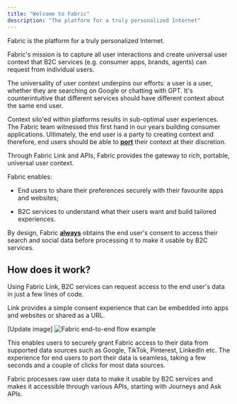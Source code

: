 ```yaml
---
title: "Welcome to Fabric"
description: "The platform for a truly personalized Internet"
---
```


Fabric is the platform for a truly personalized Internet.

Fabric's mission is to capture all user interactions and create universal user context that B2C services (e.g. consumer apps, brands, agents) can request from individual users.&#x20;

The universality of user context underpins our efforts: a user is a user, whether they are searching on Google or chatting with GPT. It's counterintuitive that different services should have different context about the same end user.&#x20;

Context silo'ed within platforms results in sub-optimal user experiences. The Fabric team witnessed this first hand in our years building consumer applications. Ultimately, the end user is a party to creating context and therefore, end users should be able to **<u>port</u>** their context at their discretion.

Through Fabric Link and APIs, Fabric provides the gateway to rich, portable, universal user context.

Fabric enables:

* End users to share their preferences securely with their favourite apps and websites;

* B2C services to understand what their users want and build tailored experiences.

By design, Fabric **<u>always</u>** obtains the end user's consent to access their search and social data before processing it to make it usable by B2C services.

## How does it work?

Using Fabric Link, B2C services can request access to the end user's data in just a few lines of code.

Link provides a simple consent experience that can be embedded into apps and websites or shared as a URL.&#x20;

\[Update image]
![Fabric end-to-end flow example](/images/fabric_e2e_consent.svg "Fabric end-to-end flow exaple")

This enables users to securely grant Fabric access to their data from supported data sources such as Google, TikTok, Pinterest, LinkedIn etc. The experience for end users to port their data is seamless, taking a few seconds and a couple of clicks for most data sources.

Fabric processes raw user data to make it usable by B2C services and makes it accessible through various APIs, starting with Journeys and Ask APIs.
